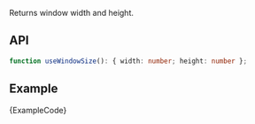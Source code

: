 
Returns window width and height.

## API

```ts
function useWindowSize(): { width: number; height: number };
```

## Example

<ExampleBlock>
  <Example />
</ExampleBlock>
<CodeBlock language="tsx">{ExampleCode}</CodeBlock>
